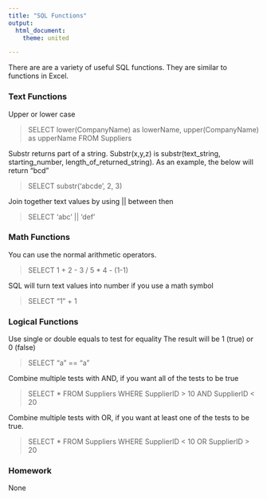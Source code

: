 ```yaml
--- 
title: "SQL Functions"
output: 
  html_document:
    theme: united

---
```


There are are a variety of useful SQL functions. They are similar
to functions in Excel.

### Text Functions

Upper or lower case

> SELECT lower(CompanyName) as lowerName, 
>   upper(CompanyName) as upperName
> FROM Suppliers


Substr returns part of a string. Substr(x,y,z) is 
substr(text_string, starting_number, length_of_returned_string). As an example, the 
below will return "bcd"

> SELECT substr('abcde', 2, 3)


Join together text values by using || between then

> SELECT 'abc' || 'def'


### Math Functions

You can use the normal arithmetic operators.

> SELECT 1 + 2 - 3 / 5 * 4 - (1-1)


SQL will turn text values into number if you use a math symbol

> SELECT "1" + 1



### Logical Functions

Use single or double equals to test for equality
The result will be 1 (true) or 0 (false)

> SELECT "a" == "a"


Combine multiple tests with AND, if you want all of the tests to be true

> SELECT * FROM Suppliers WHERE SupplierID > 10 AND SupplierID < 20


Combine multiple tests with OR, if you want at least one of the tests to be true.

> SELECT * FROM Suppliers WHERE SupplierID < 10 OR SupplierID > 20


### Homework

None

